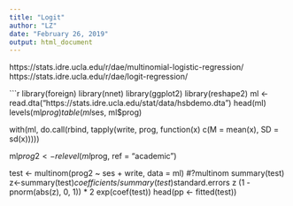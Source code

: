 ```yaml
---
title: "Logit"
author: "LZ"
date: "February 26, 2019"
output: html_document
---
```

https://stats.idre.ucla.edu/r/dae/multinomial-logistic-regression/
https://stats.idre.ucla.edu/r/dae/logit-regression/

```r
library(foreign)
library(nnet)
library(ggplot2)
library(reshape2)
ml <- read.dta("https://stats.idre.ucla.edu/stat/data/hsbdemo.dta")
head(ml)
levels(ml$prog)
table(ml$ses, ml$prog)


with(ml, do.call(rbind, tapply(write, prog, function(x) c(M = mean(x), SD = sd(x)))))

ml$prog2 <- relevel(ml$prog, ref = "academic")

test <- multinom(prog2 ~ ses + write, data = ml)
#?multinom
summary(test)
z<-summary(test)$coefficients/summary(test)$standard.errors
z
(1 - pnorm(abs(z), 0, 1)) * 2
exp(coef(test))
head(pp <- fitted(test))
